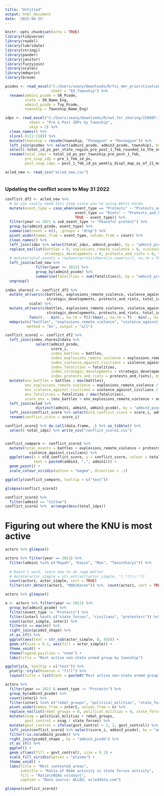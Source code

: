 ```yaml
---
title: "Untitled"
output: html_document
date: '2022-04-25'
---
```


```r
knitr::opts_chunk$set(echo = TRUE)
library(tidyverse)
library(readxl)
library(lubridate)
library(stringi)
library(pander)
library(janitor)
library(fuzzyjoin)
library(scales)
library(mdepriv)
library(broom)
```

```r
pcodes <- read_excel("C:/Users/seany/Downloads/R/fsc_mmr_prioritisation/Myanmar PCodes Release_9.3_Jan2021_(StRgn_Dist_Tsp_Town_Ward_VT).xlsx",
                     sheet = "03_Township") %>% 
  rename(admin1_pcode = SR_Pcode,
         state = SR_Name_Eng,
         admin3_pcode = Tsp_Pcode,
         township = Township_Name_Eng)

idps <- read_excel("C:/Users/seany/Downloads/R/not_for_sharing/220407-IDPs Population by Township_external request.xlsx", 
           sheet = "Pre & Post IDPs by Township",
           skip = 2) %>% 
  clean_names() %>% 
  slice(-(111:118)) %>% 
  mutate(township = recode(township, "Ponagyun" = "Ponnagyun")) %>% 
  left_join(pcodes %>% select(admin1_pcode, admin3_pcode, township), by = "township") %>% 
  select(-total_id_ps_per_state_region_pre_post_1_feb_rounded_to_the_nearest_100) %>% 
  rename(total_idps = total_id_ps_per_township_pre_post_1_feb, 
         pre_coup_idp = pre_1_feb_id_ps,
         post_coup_idps = post_1_feb_id_ps_weekly_displ_map_as_of_21_march_2022)

acled_new <- read_csv("acled_new.csv")



```

### Updating the conflict score to May 31 2022 

```r
conflict_df2 <- acled_new %>% 
  # do you really need this step since you're using Betti-Verma
  mutate(event_type = case_when(event_type == "Protests" ~ "Protests_and_Riots",
                                event_type == "Riots" ~ "Protests_and_Riots", 
                                TRUE ~ event_type)) %>% 
  filter(year >= 2021 & sub_event_type != "Peaceful protest") %>%
  group_by(admin3_pcode, event_type) %>% 
  summarise(count = n(), .groups = "drop") %>%  
  pivot_wider(names_from = event_type, values_from = count) %>% 
  clean_names() %>% 
  left_join(idps %>% select(total_idps, admin3_pcode), by = "admin3_pcode") %>% 
  replace_na(list(battles = 0, explosions_remote_violence = 0, violence_against_civilians = 0,
                  strategic_developments = 0, protests_and_riots = 0, total_idps = 0)) %>% 
  # mutate(total_events = rowSums(across(where(is.numeric)), na.rm = TRUE)) %>% 
  left_join(acled_new %>% 
              filter(year >= 2021) %>% 
              group_by(admin3_pcode) %>% 
              summarise(fatalities = sum(fatalities)), by = "admin3_pcode") %>% 
  ungroup()
  
index_shares2 <- conflict_df2 %>%   
  mutate_at(vars(c(battles, explosions_remote_violence, violence_against_civilians, fatalities,
                   strategic_developments, protests_and_riots, total_idps)), 
           scale) %>%  
  mutate_at(vars(c(battles, explosions_remote_violence, violence_against_civilians, fatalities,
                   strategic_developments, protests_and_riots, total_idps)), 
           funs((. - min(., na.rm = T))/(max(., na.rm = T) - min(., na.rm = T)))) %>% 
  mdepriv(c("battles", "explosions_remote_violence", "violence_against_civilians", "fatalities", "strategic_developments", "protests_and_riots", "total_idps"),
          method = "bv", output = "all")

conflict_score2 <- conflict_df2 %>% 
  left_join(index_shares2$data %>% 
              select(admin3_pcode, 
                     score_i,
                     index_battles = battles, 
                     index_explosions_remote_violence = explosions_remote_violence,
                     index_violence_against_civilians = violence_against_civilians, 
                     index_fatalities = fatalities, 
                     index_strategic_developments = strategic_developments, 
                     index_protests_and_riots = protests_and_riots), by = "admin3_pcode") %>% 
  mutate(env_battles = battles / max(battles), 
         env_explosions_remote_violence = explosions_remote_violence / max(explosions_remote_violence),
         env_violence_against_civilians = violence_against_civilians / max(violence_against_civilians), 
         env_fatalities = fatalities / max(fatalities), 
         score_env = (env_battles + env_explosions_remote_violence + env_violence_against_civilians + env_fatalities) / 4) %>% 
  left_join(acled %>% 
              distinct(admin1, admin3, admin3_pcode), by = "admin3_pcode") %>% 
  left_join(conflict_score %>% select(old_conflict_score = score_i, admin3_pcode), by = "admin3_pcode") %>% 
  rename(conflict_score = score_i)

conflict_score2 %>% do.call(data.frame, .) %>% as_tibble() %>% 
  select(-total_idps) %>% write_csv("conflict_score2.csv")
```

```r

```


```r
conflict_compare <- conflict_score2 %>% 
  mutate(total_events = battles + explosions_remote_violence + protests_and_riots + strategic_developments +
           violence_against_civilians) %>% 
  ggplot(aes(x = old_conflict_score, y = conflict_score, colour = total_events, size = fatalities,
             text = paste0(admin3, ",", admin1))) +
  geom_point() + 
  scale_colour_viridis(option = "magma", direction = -1)

ggplotly(conflict_compare, tooltip = c("text"))

glimpse(conflict_score2)

conflict_score2 %>% 
  filter(admin3 == "Sittwe")
conflict_score2 %>%  arrange(desc(total_idps))
```

# Figuring out where the KNU is most active 

```r
actors %>% glimpse()

actors %>% filter(year == 2021) %>% 
  filter(admin1 %in% c("Kayah", "Kayin", "Mon", "Tanintharyi")) %>% 
  
  # Doesn't work, learn how to do rege better
  # mutate(actor_simple = str_extract(actor_simple, "(.*?)\\:"))
  count(actor1, actor_simple, sort = TRUE)
  filter(str_detect(actor1, "KNU|Karen")) %>%  count(actor1, sort = TRUE)
```


```r
actors %>% glimpse()

a <- actors %>% filter(year == 2021) %>% 
  group_by(admin3_pcode) %>% 
  filter(event_type != "Protests") %>%
  filter(inter1 %out% c("state_forces", "civilians", "protesters")) %>% 
  count(actor_simple, inter1) %>% 
  filter(n == max(n)) %>% 
  right_join(pcode3_shape) %>% 
  st_as_sf() %>% 
  ggplot(aes(text = str_sub(actor_simple, 0, 45))) +
  geom_sf(size = 0.1, aes(fill = actor_simple)) + 
  theme_void() +
  theme(legend.position = "none") +
  labs(title = "Most active non-state armed group by township")

ggplotly(a, tooltip = c("text")) %>% 
  plotly::style(hoveron = "fill") %>% 
  layout(title = list(text = paste0("Most active non-state armed group by township")))


```

```r
actors %>% 
  filter(year == 2021 & event_type != "Protests") %>% 
  group_by(admin3_pcode) %>%
  count(inter1) %>% 
  filter(inter1 %in% c("rebel_groups", "political_militias", "state_forces")) %>% 
  pivot_wider(names_from = inter1, values_from = n) %>% 
  replace_na(list(rebel_groups = 0, political_militias = 0, state_forces = 0)) %>% 
  mutate(nsag = political_militias + rebel_groups, 
         govt_control = nsag / state_forces) %>% 
  mutate(govt_control = ifelse(govt_control > 2, 2, govt_control)) %>%
  left_join(conflict_score2 %>% select(score_i, admin3_pcode), by = "admin3_pcode") %>% 
  filter(!is.na(admin3_pcode)) %>% 
  right_join(pcode3_shape , by = "admin3_pcode") %>% 
  st_as_sf() %>% 
  ggplot() +
  geom_sf(aes(fill = govt_control), size = 0.1) + 
  scale_fill_viridis(option = "plasma") + 
  theme_void() +
  labs(title = "Most contested areas", 
       subtitle = "Ratio of NSAG activity vs state forces activity", 
       fill = "Ratio\nNSAG vs\nGovt", 
       caption = "Data source: ACLED; acleddata.com")

glimpse(conflict_score2)
```

